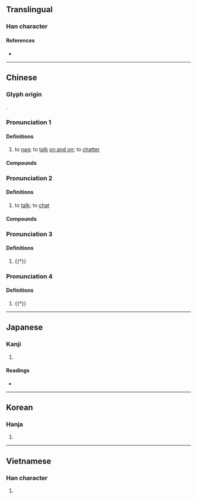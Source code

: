 {{character info/new}}
{{also|唠}}
==Translingual==

===Han character===
{{Han char|rn=30|rad=口|as=12|sn=15|four=69027|canj=RFFS|ids=⿰口勞}}

====References====
* {{Han ref|kx=0206.280|dkj=04242|hdz=10686.100|uh=562E|ud=22062|bh=BC47|bd=48199}}

----

==Chinese==
{{zh-forms|s=唠}}

===Glyph origin===
{{Han etym}}
{{Han compound|口|勞|ls=psc|c1=s|c2=p}}.

===Pronunciation 1===
{{zh-pron
|m=láo
|c=lou4,lou6
|mn=qz:lô͘/tw,xm,zz:lô/tw:--lo
|oc=n,1
|cat=v
}}

====Definitions====
{{zh-hanzi}}

# to [[nag]]; to [[talk]] [[on and on]]; to [[chatter]]

====Compounds====
{{zh-der|嘮三叨四|嘮嘮叨叨|嘮嘮|嘮叨|叨嘮}}

===Pronunciation 2===
{{zh-pron
|m=lào
|cat=v
}}

====Definitions====
{{zh-hanzi}}

# {{lb|zh|dialectal}} to [[talk]]; to [[chat]]

====Compounds====
{{zh-der|嘮嗑|嘮扯}}

===Pronunciation 3===
{{zh-pron
|m=chāo
|mc=y
|oc=n,2
|cat=v
}}

====Definitions====
{{zh-hanzi}}

# {{†}} {{zh-only|嘮呶|to be [[noisy]]}}

===Pronunciation 4===
{{zh-pron
|m=xiāo
|cat=intj
}}

====Definitions====
{{zh-hanzi}}

# {{†}} {{zh-alt-form|詨|[[sound]] of [[interjection]]}}

----

==Japanese==

===Kanji===
{{ja-kanji|grade=|rs=口12}}

# {{defn|lang=ja|sort=口12}}

====Readings====
* {{ja-readings|on=[[とう]] (tō), [[ちょう]] (chō), [[た]] (ta), [[こう]] (kō), [[きょう]] (kyō), [[ろう]] (rō)|kun=[[かまびすしい]] (kamabisushii), [[さけぶ]] (sakebu), [[こえ]] (koe)}}

----

==Korean==

===Hanja===
{{ko-hanja|hangeul=초|rv=cho|mr=ch'o}}

# {{defn|lang=ko|sort=口12}}

----

==Vietnamese==

===Han character===
{{vi-hantu|[[lao]]|rs=口12}}

# {{defn|lang=vi|sort=口12}}